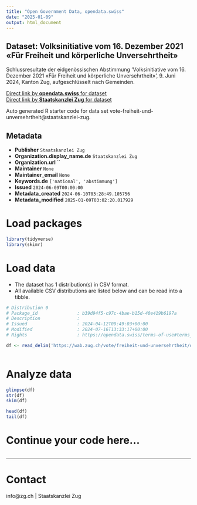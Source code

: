 ```yaml
---
title: "Open Government Data, opendata.swiss"
date: "2025-01-09"
output: html_document
---
```


## Dataset: Volksinitiative vom 16. Dezember 2021 «Für Freiheit und körperliche Unversehrtheit»

Schlussresultate der eidgenössischen Abstimmung 'Volksinitiative vom 16. Dezember 2021 «Für Freiheit und körperliche Unversehrtheit»', 9. Juni 2024, Kanton Zug, aufgeschlüsselt nach Gemeinden.

[Direct link by **opendata.swiss** for dataset](https://opendata.swiss/de/dataset/volksinitiative-vom-16-dezember-2021-fur-freiheit-und-korperliche-unversehrtheit)<br>
[Direct link by **Staatskanzlei Zug** for dataset](https://wab.zug.ch/vote/freiheit-und-unversehrtheit/data)

Auto generated R starter code for data set vote-freiheit-und-unversehrtheit@staatskanzlei-zug.

## Metadata

- **Publisher** `Staatskanzlei Zug`
- **Organization.display_name.de** `Staatskanzlei Zug`
- **Organization.url** ``
- **Maintainer** `None`
- **Maintainer_email** `None`
- **Keywords.de** `['national', 'abstimmung']`
- **Issued** `2024-06-09T00:00:00`
- **Metadata_created** `2024-06-10T03:28:49.105756`
- **Metadata_modified** `2025-01-09T03:02:20.017929`


# Load packages

```r

library(tidyverse)
library(skimr)

```

# Load data

-   The dataset has 1 distribution(s) in CSV format.
-   All available CSV distributions are listed below and can be read into a tibble.

```r

# Distribution 0
# Package_id               : b39d94f5-c97c-4bae-b15d-40e419b6197a
# Description              : 
# Issued                   : 2024-04-12T09:49:03+00:00
# Modified                 : 2024-07-16T13:33:17+00:00
# Rights                   : https://opendata.swiss/terms-of-use#terms_by

df <- read_delim('https://wab.zug.ch/vote/freiheit-und-unversehrtheit/data-csv')



```

# Analyze data

```r

glimpse(df)
str(df)
skim(df)

head(df)
tail(df)

```

# Continue your code here...

```r

```

------------------------------------------------------------------------

# Contact

info@zg.ch | Staatskanzlei Zug
